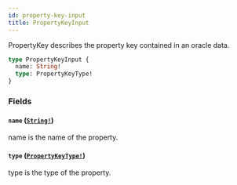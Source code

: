 ```yaml
---
id: property-key-input
title: PropertyKeyInput
---
```


PropertyKey describes the property key contained in an oracle data.

```graphql
type PropertyKeyInput {
  name: String!
  type: PropertyKeyType!
}
```

### Fields

#### `name` ([`String!`](/docs/graphql/scalars/string))

name is the name of the property.

#### `type` ([`PropertyKeyType!`](/docs/graphql/enums/property-key-type))

type is the type of the property.
